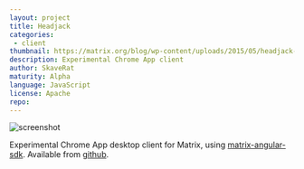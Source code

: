 ```yaml
---
layout: project
title: Headjack
categories: 
 - client
thumbnail: https://matrix.org/blog/wp-content/uploads/2015/05/headjack-400x284.png
description: Experimental Chrome App client
author: SkaveRat
maturity: Alpha
language: JavaScript
license: Apache
repo: 
---
```


![screenshot](https://matrix.org/blog/wp-content/uploads/2015/05/headjack.png "{{ page.title }}")

Experimental Chrome App desktop client for Matrix, using [matrix-angular-sdk](https://github.com/matrix-org/matrix-angular-sdk). Available from [github](https://github.com/SkaveRat/headjack).
